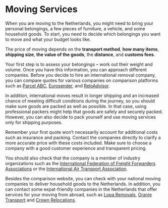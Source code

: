 # Moving Services 
When you are moving to the Netherlands, you might need to bring your personal belongings, a few pieces of furniture, a vehicle, and some household goods. To start, you need to decide which belongings you want to move and what your budget looks like. 

The price of moving depends on the **transport method**, **how many items**, **shipping size**, **the value of the goods**, the **distance**, and **customs fees**. 

Your first step is to assess your belongings – work out their weight and volume. Once you have this information, you can approach different companies. Before you decide to hire an international removal company, you can compare quotes for various companies on comparison platforms such as [Parcel ABC](https://www.parcelabc.com/?utm_source=Awin&utm_medium=Awin&utm_campaign=666995&awc=12842_1646034681_9c7242973f2df52c57262f73feddd7de), [Eurosender](https://www.eurosender.com/?utm_source=TradeTracker&utm_medium=Affiliate&utm_campaign=Expatica%20Netherlands), and [ReloAdvisor](https://reloadvisor.org/en/?utm_source=expatica&utm_medium=banner&utm_campaign=expatica_banner). 

In addition, international moves result in longer shipping and an increased chance of meeting difficult conditions during the journey, so you should make sure goods are packed as well as possible. In that case, using professional packers might help that goods are safely and securely packed. However, you can also decide to pack yourself and use moving services only for shipping purposes.

<callout> 
  Remember your first quote won’t necessarily account for additional costs such as insurance and packing. Contact the companies directly to clarify a more accurate price with these costs included.
</callout>

<callout type="warning">
  Make sure to choose a company with a good customer experience and transparent pricing. 
</callout> 

You should also check that the company is a member of industry organizations such as the [International Federation of Freight Forwarders Associations](https://fiata.org/who-we-are.html) or the [International Air Transport Association](https://www.iata.org/en/about).

Besides the comparison website, you can check with your national moving companies to deliver household goods to the Netherlands. In addition, you can contact some expat-friendly companies in the Netherlands that offer services for your moving from abroad, such as [Lopa Removals](https://loparemovals.com/), [Oranje Transport](https://oranjetransport.nl/) and [Crown Relocations](https://www.crownrelo.com/netherlands/en-nl?).
